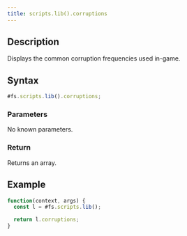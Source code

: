 ```yaml
---
title: scripts.lib().corruptions
---
```


## Description

Displays the common corruption frequencies used in-game.

## Syntax

```js
#fs.scripts.lib().corruptions;
```

### Parameters

No known parameters.

### Return

Returns an array.

## Example

```js
function(context, args) {
  const l = #fs.scripts.lib();

  return l.corruptions;
}
```
